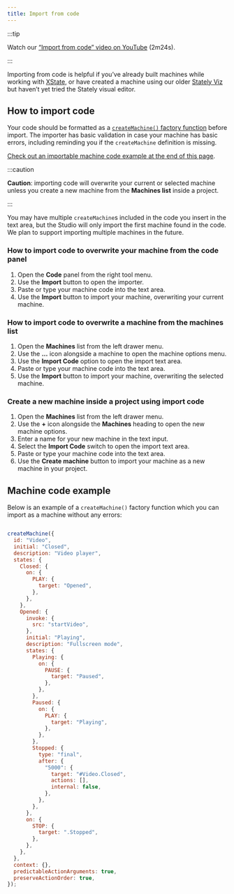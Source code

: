 ```yaml
---
title: Import from code
---
```


:::tip

Watch our [“Import from code” video on YouTube](https://www.youtube.com/watch?v=DAoIFaugDLo) (2m24s).

:::

Importing from code is helpful if you’ve already built machines while working with [XState](/xstate/intro), or have created a machine using our older [Stately Viz](https://stately.ai/viz) but haven’t yet tried the Stately visual editor.

## How to import code

Your code should be formatted as a [`createMachine()` factory function](https://xstate.js.org/docs/guides/machines.html) before import. The importer has basic validation in case your machine has basic errors, including reminding you if the `createMachine` definition is missing. 

[Check out an importable machine code example at the end of this page](#machine-code-example).

:::caution

**Caution**: importing code will overwrite your current or selected machine unless you create a new machine from the **Machines list** inside a project.

:::

You may have multiple `createMachine`s included in the code you insert in the text area, but the Studio will only import the first machine found in the code. We plan to support importing multiple machines in the future.

### How to import code to overwrite your machine from the code panel

1. Open the **Code** panel from the right tool menu.
2. Use the **Import** button to open the importer.
3. Paste or type your machine code into the text area.
4. Use the **Import** button to import your machine, overwriting your current machine.

### How to import code to overwrite a machine from the machines list

1. Open the **Machines** list from the left drawer menu.
2. Use the **...** icon alongside a machine to open the machine options menu.
3. Use the **Import Code** option to open the import text area.
5. Paste or type your machine code into the text area.
6. Use the **Import** button to import your machine, overwriting the selected machine.

### Create a new machine inside a project using import code

1. Open the **Machines** list from the left drawer menu.
2. Use the **+** icon alongside the **Machines** heading to open the new machine options.
3. Enter a name for your new machine in the text input.
4. Select the **Import Code** switch to open the import text area.
5. Paste or type your machine code into the text area.
6. Use the **Create machine** button to import your machine as a new machine in your project.

## Machine code example

Below is an example of a `createMachine()` factory function which you can import as a machine without any errors:

```js

createMachine({
  id: "Video",
  initial: "Closed",
  description: "Video player",
  states: {
    Closed: {
      on: {
        PLAY: {
          target: "Opened",
        },
      },
    },
    Opened: {
      invoke: {
        src: "startVideo",
      },
      initial: "Playing",
      description: "Fullscreen mode",
      states: {
        Playing: {
          on: {
            PAUSE: {
              target: "Paused",
            },
          },
        },
        Paused: {
          on: {
            PLAY: {
              target: "Playing",
            },
          },
        },
        Stopped: {
          type: "final",
          after: {
            "5000": {
              target: "#Video.Closed",
              actions: [],
              internal: false,
            },
          },
        },
      },
      on: {
        STOP: {
          target: ".Stopped",
        },
      },
    },
  },
  context: {},
  predictableActionArguments: true,
  preserveActionOrder: true,
});

```